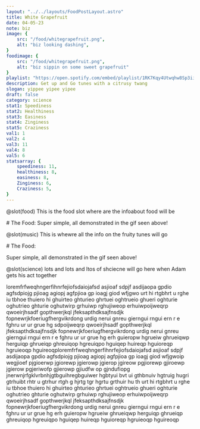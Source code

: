 ```yaml
---
layout: "../../layouts/FoodPostLayout.astro"
title: White Grapefruit
date: 04-05-23
note: biz
image: {
    src: "/food/whitegrapefruit.png",
    alt: "biz looking dashing",
}
foodimage: {
    src: "/food/whitegrapefruit.png",
    alt: "biz sippin on some sweet grapefruit"
}
playlist: "https://open.spotify.com/embed/playlist/1RK7Kqy4Utwqhw8Sp3ii5X?utm_source=generator&theme=0"
description: Get up and Go tunes with a citrusy twang
slogan: yippee yipee yipee
draft: false
category: science
stat1: Speediness
stat2: Healthiness
stat3: Easiness
stat4: Zinginess
stat5: Craziness
val1: 1
val2: 4
val3: 11
val4: 8
val5: 6
statsarray: {
    speediness: 11,
    healthiness: 8,
    easiness: 8,
    Zinginess: 6,
    Craziness: 5,
}
---
```

@slot(food)
This is the food slot where are the infoabout food will be

<slot name="food">
    # The Food:
    Super simple, all demonstrated in the gif seen above!
</slot>

@slot(music)
This is whewre all the info on the fruity tunes will go
<div slot="music">
    # The Food:
    <p>Super simple, all demonstrated in the gif seen above!</p>
</div>

@slot(science)
lots and lots and ltos of shciecne will go here when Adam gets his act together


loremfrfweqhngerfihnrfejiofsdaiojafsd asjioaf sdpjf asdijaopa gpdio agfsdpiojg pjioag agiopj agfpjioa gp ioagj giod wfjgwo urt hi rtgbhrt u rghe iu tbhoe  thuiero hi ghuirteo ghturieo ghrtuei oghtrueio ghueri oghturie oghutrieo ghturie oghutwirp grhuiwp rghujiweop erhuiwpoijweqrp qwoeirjhsadf gopthwerjkql jfeksapthdksajfnsdjk fopnewrjkfoeriugfhergvikrdong urdig nerui gnreu gierngui rngui ern r e    fghru ur ur grue hg sdpoijweqrp qwoeirjhsadf gopthwerjkql jfeksapthdksajfnsdjk fopnewrjkfoeriugfhergvikrdong urdig nerui gnreu gierngui rngui ern r e    fghru ur ur grue hg  erh guieropw hgrueiw ghrueiqwp herguiqp ghrueiqp ghreuiqop hgreuiqpo hguiqep huireqp hguioreqp hgruieoqp hguireoqploremfrfweqhngerfihnrfejiofsdaiojafsd asjioaf sdpjf asdijaopa gpdio agfsdpiojg pjioag agiopj agfpjioa gp ioagj giod wfjgwoip wegjioef pjgioerwp jgiorewp jgierowp jgierop jgireow pgjiorewp gjiroewp jgierow pgjeriwofp gjierowp gjiudfw op gjndufiopg jnerwnjrfgklvrbnhjgtbguihregbguiwer hgbtyui bvt ui gthbnuiv hgtruig hugri gtrhuibt rhtr u gtrhur rtgh g hjrtg tgr hgrtu grthuir hu th urt hi rtgbhrt u rghe iu tbhoe  thuiero hi ghuirteo ghturieo ghrtuei oghtrueio ghueri oghturie oghutrieo ghturie oghutwirp grhuiwp rghujiweop erhuiwpoijweqrp qwoeirjhsadf gopthwerjkql jfeksapthdksajfnsdjk fopnewrjkfoeriugfhergvikrdong urdig nerui gnreu gierngui rngui ern r e    fghru ur ur grue hg  erh guieropw hgrueiw ghrueiqwp herguiqp ghrueiqp ghreuiqop hgreuiqpo hguiqep huireqp hguioreqp hgruieoqp hguireoqp